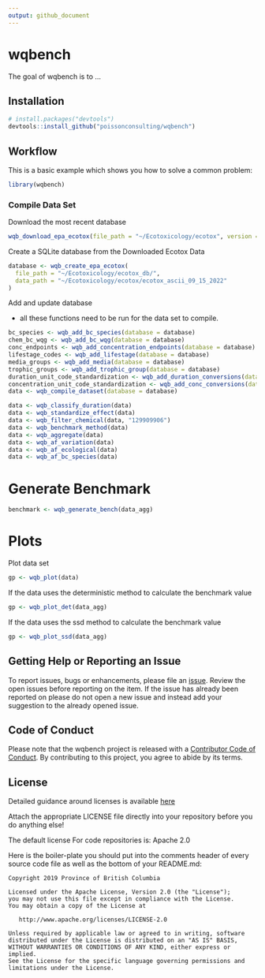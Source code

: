 ```yaml
---
output: github_document
---
```


# wqbench

<!-- badges: start -->
<!-- badges: end -->

The goal of wqbench is to ...

## Installation

```r
# install.packages("devtools")
devtools::install_github("poissonconsulting/wqbench")
```


## Workflow

This is a basic example which shows you how to solve a common problem:

``` r
library(wqbench)
```

### Compile Data Set

Download the most recent database 

```r
wqb_download_epa_ecotox(file_path = "~/Ecotoxicology/ecotox", version = 2)
```

Create a SQLite database from the Downloaded Ecotox Data

```r
database <- wqb_create_epa_ecotox(
  file_path = "~/Ecotoxicology/ecotox_db/",
  data_path = "~/Ecotoxicology/ecotox/ecotox_ascii_09_15_2022"
)
```

Add and update database

- all these functions need to be run for the data set to compile. 

```r
bc_species <- wqb_add_bc_species(database = database) 
chem_bc_wqg <- wqb_add_bc_wqg(database = database)
conc_endpoints <- wqb_add_concentration_endpoints(database = database)
lifestage_codes <- wqb_add_lifestage(database = database) 
media_groups <- wqb_add_media(database = database)
trophic_groups <- wqb_add_trophic_group(database = database) 
duration_unit_code_standardization <- wqb_add_duration_conversions(database = database)
concentration_unit_code_standardization <- wqb_add_conc_conversions(database = database)
data <- wqb_compile_dataset(database = database) 
```

```r
data <- wqb_classify_duration(data)
data <- wqb_standardize_effect(data)
data <- wqb_filter_chemical(data, "129909906")
data <- wqb_benchmark_method(data)
data <- wqb_aggregate(data)
data <- wqb_af_variation(data)
data <- wqb_af_ecological(data)
data <- wqb_af_bc_species(data)
```

# Generate Benchmark

```r
benchmark <- wqb_generate_bench(data_agg)
```

# Plots

Plot data set
```r
gp <- wqb_plot(data)
```

If the data uses the deterministic method to calculate the benchmark value
```r
gp <- wqb_plot_det(data_agg)
```

If the data uses the ssd method to calculate the benchmark value
```r
gp <- wqb_plot_ssd(data_agg)
```


## Getting Help or Reporting an Issue

To report issues, bugs or enhancements, please file an [issue](https://github.com/bcgov/wqbench/issues). 
Review the open issues before reporting on the item. 
If the issue has already been reported on please do not open a new issue and instead add your suggestion to the already opened issue. 

## Code of Conduct

Please note that the wqbench project is released with a [Contributor Code of Conduct](https://contributor-covenant.org/version/2/1/CODE_OF_CONDUCT.html). 
By contributing to this project, you agree to abide by its terms.

## License 

Detailed guidance around licenses is available 
[here](/BC-Open-Source-Development-Employee-Guide/Licenses.md)

Attach the appropriate LICENSE file directly into your repository before you do anything else!

The default license For code repositories is: Apache 2.0

Here is the boiler-plate you should put into the comments header of every source code file as well as the bottom of your README.md:

    Copyright 2019 Province of British Columbia

    Licensed under the Apache License, Version 2.0 (the "License");
    you may not use this file except in compliance with the License.
    You may obtain a copy of the License at 

       http://www.apache.org/licenses/LICENSE-2.0

    Unless required by applicable law or agreed to in writing, software
    distributed under the License is distributed on an "AS IS" BASIS,
    WITHOUT WARRANTIES OR CONDITIONS OF ANY KIND, either express or implied.
    See the License for the specific language governing permissions and
    limitations under the License.